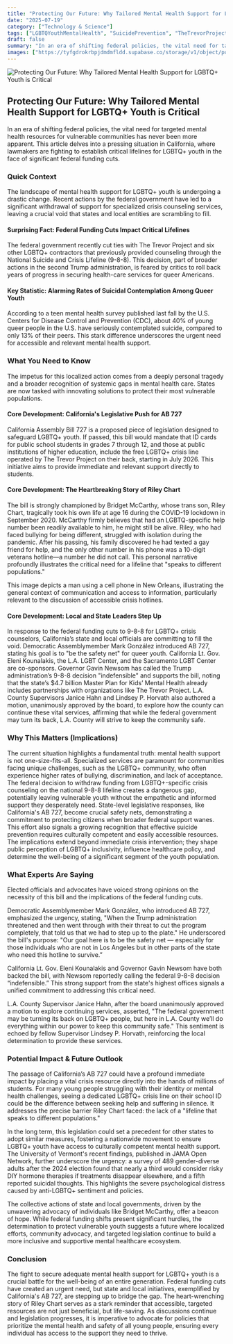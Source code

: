 ```yaml
---
title: "Protecting Our Future: Why Tailored Mental Health Support for LGBTQ+ Youth is Critical"
date: "2025-07-19"
category: ["Technology & Science"]
tags: ["LGBTQYouthMentalHealth", "SuicidePrevention", "TheTrevorProject"]
draft: false
summary: "In an era of shifting federal policies, the vital need for targeted mental health resources for vulnerable communities has never been more apparent. This article delves into a pressing situation in California, where lawmakers are fighting to establish critical lifelines for LGBTQ+ youth in the face of significant federal funding cuts."
images: ["https://tyfgdrokrbpjdmdmfldd.supabase.co/storage/v1/object/public/image/2025-07-19-11-55-28-553-04-00.jpg"]
---
```



![Protecting Our Future: Why Tailored Mental Health Support for LGBTQ+ Youth is Critical](https://tyfgdrokrbpjdmdmfldd.supabase.co/storage/v1/object/public/image/2025-07-19-11-55-28-553-04-00.jpg)

## Protecting Our Future: Why Tailored Mental Health Support for LGBTQ+ Youth is Critical

In an era of shifting federal policies, the vital need for targeted mental health resources for vulnerable communities has never been more apparent. This article delves into a pressing situation in California, where lawmakers are fighting to establish critical lifelines for LGBTQ+ youth in the face of significant federal funding cuts.

### Quick Context

The landscape of mental health support for LGBTQ+ youth is undergoing a drastic change. Recent actions by the federal government have led to a significant withdrawal of support for specialized crisis counseling services, leaving a crucial void that states and local entities are scrambling to fill.

#### Surprising Fact: Federal Funding Cuts Impact Critical Lifelines

The federal government recently cut ties with The Trevor Project and six other LGBTQ+ contractors that previously provided counseling through the National Suicide and Crisis Lifeline (9-8-8). This decision, part of broader actions in the second Trump administration, is feared by critics to roll back years of progress in securing health-care services for queer Americans.

#### Key Statistic: Alarming Rates of Suicidal Contemplation Among Queer Youth

According to a teen mental health survey published last fall by the U.S. Centers for Disease Control and Prevention (CDC), about 40% of young queer people in the U.S. have seriously contemplated suicide, compared to only 13% of their peers. This stark difference underscores the urgent need for accessible and relevant mental health support.

### What You Need to Know

The impetus for this localized action comes from a deeply personal tragedy and a broader recognition of systemic gaps in mental health care. States are now tasked with innovating solutions to protect their most vulnerable populations.

#### Core Development: California's Legislative Push for AB 727

California Assembly Bill 727 is a proposed piece of legislation designed to safeguard LGBTQ+ youth. If passed, this bill would mandate that ID cards for public school students in grades 7 through 12, and those at public institutions of higher education, include the free LGBTQ+ crisis line operated by The Trevor Project on their back, starting in July 2026. This initiative aims to provide immediate and relevant support directly to students.

#### Core Development: The Heartbreaking Story of Riley Chart

The bill is strongly championed by Bridget McCarthy, whose trans son, Riley Chart, tragically took his own life at age 16 during the COVID-19 lockdown in September 2020. McCarthy firmly believes that had an LGBTQ-specific help number been readily available to him, he might still be alive. Riley, who had faced bullying for being different, struggled with isolation during the pandemic. After his passing, his family discovered he had texted a gay friend for help, and the only other number in his phone was a 10-digit veterans hotline—a number he did not call. This personal narrative profoundly illustrates the critical need for a lifeline that "speaks to different populations."

This image depicts a man using a cell phone in New Orleans, illustrating the general context of communication and access to information, particularly relevant to the discussion of accessible crisis hotlines.

#### Core Development: Local and State Leaders Step Up

In response to the federal funding cuts to 9-8-8 for LGBTQ+ crisis counselors, California’s state and local officials are committing to fill the void. Democratic Assemblymember Mark González introduced AB 727, stating his goal is to "be the safety net" for queer youth. California Lt. Gov. Eleni Kounalakis, the L.A. LGBT Center, and the Sacramento LGBT Center are co-sponsors. Governor Gavin Newsom has called the Trump administration’s 9-8-8 decision "indefensible" and supports the bill, noting that the state’s $4.7 billion Master Plan for Kids’ Mental Health already includes partnerships with organizations like The Trevor Project. L.A. County Supervisors Janice Hahn and Lindsey P. Horvath also authored a motion, unanimously approved by the board, to explore how the county can continue these vital services, affirming that while the federal government may turn its back, L.A. County will strive to keep the community safe.

### Why This Matters (Implications)

The current situation highlights a fundamental truth: mental health support is not one-size-fits-all. Specialized services are paramount for communities facing unique challenges, such as the LGBTQ+ community, who often experience higher rates of bullying, discrimination, and lack of acceptance. The federal decision to withdraw funding from LGBTQ+-specific crisis counseling on the national 9-8-8 lifeline creates a dangerous gap, potentially leaving vulnerable youth without the empathetic and informed support they desperately need. State-level legislative responses, like California's AB 727, become crucial safety nets, demonstrating a commitment to protecting citizens when broader federal support wanes. This effort also signals a growing recognition that effective suicide prevention requires culturally competent and easily accessible resources. The implications extend beyond immediate crisis intervention; they shape public perception of LGBTQ+ inclusivity, influence healthcare policy, and determine the well-being of a significant segment of the youth population.

### What Experts Are Saying

Elected officials and advocates have voiced strong opinions on the necessity of this bill and the implications of the federal funding cuts.

Democratic Assemblymember Mark González, who introduced AB 727, emphasized the urgency, stating, "When the Trump administration threatened and then went through with their threat to cut the program completely, that told us that we had to step up to the plate." He underscored the bill's purpose: "Our goal here is to be the safety net — especially for those individuals who are not in Los Angeles but in other parts of the state who need this hotline to survive.”

California Lt. Gov. Eleni Kounalakis and Governor Gavin Newsom have both backed the bill, with Newsom reportedly calling the federal 9-8-8 decision “indefensible.” This strong support from the state's highest offices signals a unified commitment to addressing this critical need.

L.A. County Supervisor Janice Hahn, after the board unanimously approved a motion to explore continuing services, asserted, "The federal government may be turning its back on LGBTQ+ people, but here in L.A. County we’ll do everything within our power to keep this community safe." This sentiment is echoed by fellow Supervisor Lindsey P. Horvath, reinforcing the local determination to provide these services.

### Potential Impact & Future Outlook

The passage of California’s AB 727 could have a profound immediate impact by placing a vital crisis resource directly into the hands of millions of students. For many young people struggling with their identity or mental health challenges, seeing a dedicated LGBTQ+ crisis line on their school ID could be the difference between seeking help and suffering in silence. It addresses the precise barrier Riley Chart faced: the lack of a "lifeline that speaks to different populations."

In the long term, this legislation could set a precedent for other states to adopt similar measures, fostering a nationwide movement to ensure LGBTQ+ youth have access to culturally competent mental health support. The University of Vermont's recent findings, published in JAMA Open Network, further underscore the urgency: a survey of 489 gender-diverse adults after the 2024 election found that nearly a third would consider risky DIY hormone therapies if treatments disappear elsewhere, and a fifth reported suicidal thoughts. This highlights the severe psychological distress caused by anti-LGBTQ+ sentiment and policies.

The collective actions of state and local governments, driven by the unwavering advocacy of individuals like Bridget McCarthy, offer a beacon of hope. While federal funding shifts present significant hurdles, the determination to protect vulnerable youth suggests a future where localized efforts, community advocacy, and targeted legislation continue to build a more inclusive and supportive mental healthcare ecosystem.

### Conclusion

The fight to secure adequate mental health support for LGBTQ+ youth is a crucial battle for the well-being of an entire generation. Federal funding cuts have created an urgent need, but state and local initiatives, exemplified by California's AB 727, are stepping up to bridge the gap. The heart-wrenching story of Riley Chart serves as a stark reminder that accessible, targeted resources are not just beneficial, but life-saving. As discussions continue and legislation progresses, it is imperative to advocate for policies that prioritize the mental health and safety of all young people, ensuring every individual has access to the support they need to thrive.


